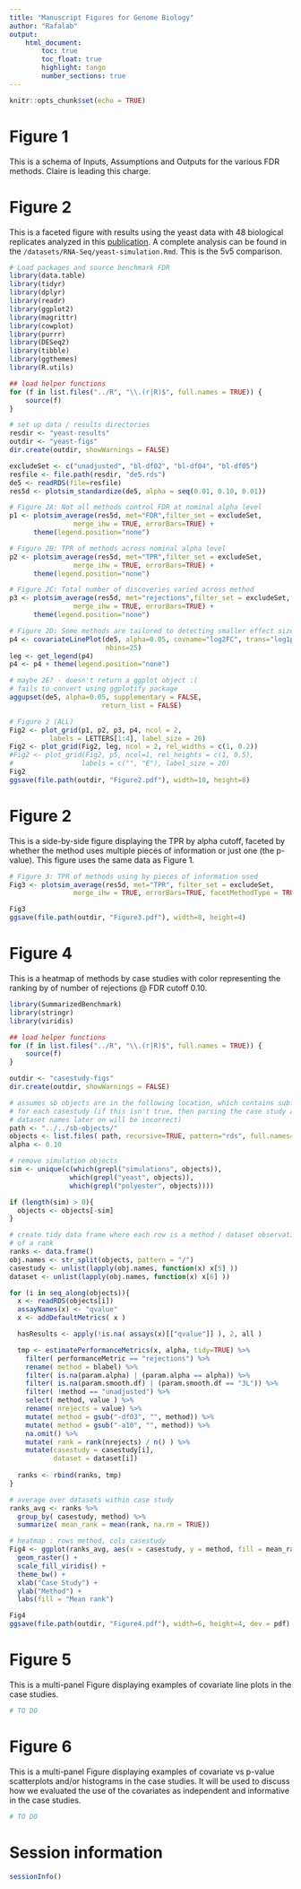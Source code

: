 ```yaml
---
title: "Manuscript Figures for Genome Biology"
author: "Rafalab"
output: 
    html_document:
        toc: true
        toc_float: true
        highlight: tango
        number_sections: true
---
```


```r
knitr::opts_chunk$set(echo = TRUE)
```

# Figure 1

This is a schema of Inputs, Assumptions and Outputs for the various FDR methods. Claire is leading this charge. 

# Figure 2

This is a faceted figure with results using the yeast data with 48 biological replicates analyzed in this [publication](https://www.ncbi.nlm.nih.gov/pubmed/26206307/). A complete analysis 
can be found in the `/datasets/RNA-Seq/yeast-simulation.Rmd`. This is the 5v5 comparison.  

```r
# Load packages and source benchmark FDR
library(data.table)
library(tidyr)
library(dplyr)
library(readr)
library(ggplot2)
library(magrittr)
library(cowplot)
library(purrr)
library(DESeq2)
library(tibble)
library(ggthemes)
library(R.utils)

## load helper functions
for (f in list.files("../R", "\\.(r|R)$", full.names = TRUE)) {
    source(f)
}

# set up data / results directories
resdir <- "yeast-results"
outdir <- "yeast-figs"
dir.create(outdir, showWarnings = FALSE)
```


```r
excludeSet <- c("unadjusted", "bl-df02", "bl-df04", "bl-df05")
resfile <- file.path(resdir, "de5.rds")
de5 <- readRDS(file=resfile)
res5d <- plotsim_standardize(de5, alpha = seq(0.01, 0.10, 0.01))

# Figure 2A: Not all methods control FDR at nominal alpha level
p1 <- plotsim_average(res5d, met="FDR",filter_set = excludeSet,
                merge_ihw = TRUE, errorBars=TRUE) +
      theme(legend.position="none")

# Figure 2B: TPR of methods across nominal alpha level
p2 <- plotsim_average(res5d, met="TPR",filter_set = excludeSet,
                merge_ihw = TRUE, errorBars=TRUE) +
      theme(legend.position="none")

# Figure 2C: Total number of discoveries varied across method
p3 <- plotsim_average(res5d, met="rejections",filter_set = excludeSet,
                merge_ihw = TRUE, errorBars=TRUE) +
      theme(legend.position="none")

# Figure 2D: Some methods are tailored to detecting smaller effect sizes
p4 <- covariateLinePlot(de5, alpha=0.05, covname="log2FC", trans="log1p",
                        nbins=25)
leg <- get_legend(p4)
p4 <- p4 + theme(legend.position="none")

# maybe 2E? - doesn't return a ggplot object :( 
# fails to convert using ggplotify package
aggupset(de5, alpha=0.05, supplementary = FALSE, 
                       return_list = FALSE)

# Figure 2 (ALL)
Fig2 <- plot_grid(p1, p2, p3, p4, ncol = 2, 
          labels = LETTERS[1:4], label_size = 20)
Fig2 <- plot_grid(Fig2, leg, ncol = 2, rel_widths = c(1, 0.2))
#Fig2 <- plot_grid(Fig2, p5, ncol=1, rel_heights = c(1, 0.5),
#                 labels = c("", "E"), label_size = 20)
Fig2
ggsave(file.path(outdir, "Figure2.pdf"), width=10, height=8)
```

# Figure 2

This is a side-by-side figure displaying the TPR by alpha cutoff, faceted by 
whether the method uses multiple pieces of information or just one (the p-value).
This figure uses the same data as Figure 1.
  
```r
# Figure 3: TPR of methods using by pieces of information used 
Fig3 <- plotsim_average(res5d, met="TPR", filter_set = excludeSet,
                merge_ihw = TRUE, errorBars=TRUE, facetMethodType = TRUE) 

Fig3
ggsave(file.path(outdir, "Figure3.pdf"), width=8, height=4)
```

# Figure 4 

This is a heatmap of methods by case studies with color representing the ranking
by of number of rejections @ FDR cutoff 0.10.

```r
library(SummarizedBenchmark)
library(stringr)
library(viridis)

## load helper functions
for (f in list.files("../R", "\\.(r|R)$", full.names = TRUE)) {
    source(f)
}

outdir <- "casestudy-figs"
dir.create(outdir, showWarnings = FALSE)

# assumes sb objects are in the following location, which contains subfolders
# for each casestudy (if this isn't true, then parsing the case study and 
# dataset names later on will be incorrect)
path <- "../../sb-objects/"
objects <- list.files( path, recursive=TRUE, pattern="rds", full.names=TRUE )
alpha <- 0.10

# remove simulation objects
sim <- unique(c(which(grepl("simulations", objects)),
               which(grepl("yeast", objects)),
               which(grepl("polyester", objects))))

if (length(sim) > 0){
  objects <- objects[-sim]
}

# create tidy data frame where each row is a method / dataset observation
# of a rank 
ranks <- data.frame()
obj.names <- str_split(objects, pattern = "/")
casestudy <- unlist(lapply(obj.names, function(x) x[5] ))
dataset <- unlist(lapply(obj.names, function(x) x[6] ))

for (i in seq_along(objects)){
  x <- readRDS(objects[i])
  assayNames(x) <- "qvalue"
  x <- addDefaultMetrics( x )

  hasResults <- apply(!is.na( assays(x)[["qvalue"]] ), 2, all )

  tmp <- estimatePerformanceMetrics(x, alpha, tidy=TRUE) %>%
    filter( performanceMetric == "rejections") %>%
    rename( method = blabel) %>%
    filter( is.na(param.alpha) | (param.alpha == alpha)) %>%
    filter( is.na(param.smooth.df) | (param.smooth.df == "3L")) %>%
    filter( !method == "unadjusted") %>%
    select( method, value ) %>%
    rename( nrejects = value) %>%
    mutate( method = gsub("-df03", "", method)) %>%
    mutate( method = gsub("-a10", "", method)) %>%
    na.omit() %>%
    mutate( rank = rank(nrejects) / n() ) %>%
    mutate(casestudy = casestudy[i],
           dataset = dataset[i])
  
  ranks <- rbind(ranks, tmp)
}

# average over datasets within case study
ranks_avg <- ranks %>% 
  group_by( casestudy, method) %>%
  summarize( mean_rank = mean(rank, na.rm = TRUE))

# heatmap : rows method, cols casestudy
Fig4 <- ggplot(ranks_avg, aes(x = casestudy, y = method, fill = mean_rank)) + 
  geom_raster() + 
  scale_fill_viridis() +
  theme_bw() +
  xlab("Case Study") +
  ylab("Method") +
  labs(fill = "Mean rank")

Fig4
ggsave(file.path(outdir, "Figure4.pdf"), width=6, height=4, dev = pdf)
```

# Figure 5

This is a multi-panel Figure displaying examples of covariate line plots in the
case studies.

```r
# TO DO
```

# Figure 6

This is a multi-panel Figure displaying examples of covariate vs p-value scatterplots
and/or histograms in the case studies. 
It will be used to discuss how we evaluated the use of the 
covariates as independent and informative in the case studies.

```r
# TO DO
```


# Session information

```r
sessionInfo()
```
